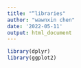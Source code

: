 ```yaml
---
title: "“libraries"
author: "wawnxin chen"
date: '2022-05-11'
output: html_document
---
```


```r
library(dplyr)
library(ggplot2)
```

